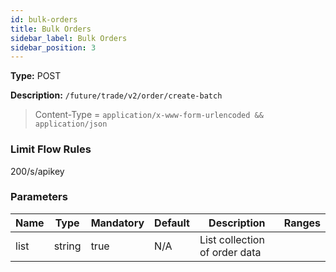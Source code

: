 ```yaml
---
id: bulk-orders
title: Bulk Orders
sidebar_label: Bulk Orders
sidebar_position: 3
---
```


**Type:** POST

**Description:** `/future/trade/v2/order/create-batch`

> Content-Type = `application/x-www-form-urlencoded && application/json`

### Limit Flow Rules

200/s/apikey

### Parameters

| Name | Type   | Mandatory | Default | Description                   | Ranges |
| ---- | ------ | --------- | ------- | ----------------------------- | ------ |
| list | string | true      | N/A     | List collection of order data |        |

